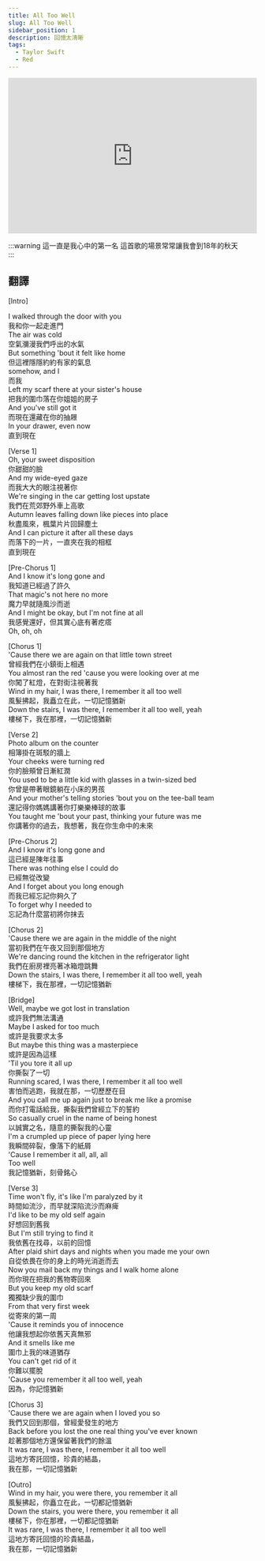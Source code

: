 ---
title: All Too Well
slug: All Too Well
sidebar_position: 1
description: 回憶太清晰
tags:
  - Taylor Swift
  - Red
---

<iframe width="100%" height="315" src="https://www.youtube.com/embed/3pnHXT7d7iQ" title="YouTube video player" frameborder="0" allow="accelerometer; autoplay; clipboard-write; encrypted-media; gyroscope; picture-in-picture; web-share" allowfullscreen></iframe>

:::warning 這一直是我心中的第一名
這首歌的場景常常讓我會到18年的秋天  
:::

## 翻譯

[Intro]  
  
I walked through the door with you  
我和你一起走進門  
The air was cold  
空氣瀰漫我們呼出的水氣  
But something 'bout it felt like home  
但這裡隱隱約約有家的氣息  
somehow, and I  
而我  
Left my scarf there at your sister's house  
把我的圍巾落在你姐姐的房子  
And you've still got it  
而現在還藏在你的抽屜  
In your drawer, even now  
直到現在  
  
[Verse 1]  
Oh, your sweet disposition  
你甜甜的臉  
And my wide-eyed gaze  
而我大大的眼注視著你  
We're singing in the car getting lost upstate  
我們在荒郊野外車上高歌  
Autumn leaves falling down like pieces into place  
秋盡風來，楓葉片片回歸塵土  
And I can picture it after all these days  
而落下的一片，一直夾在我的相框  
直到現在  
  
[Pre-Chorus 1]  
And I know it's long gone and  
我知道已經過了許久  
That magic's not here no more  
魔力早就隨風沙而逝  
And I might be okay, but I'm not fine at all  
我感覺還好，但其實心底有著疙瘩  
Oh, oh, oh  
  
[Chorus 1]  
'Cause there we are again on that little town street  
曾經我們在小鎮街上相遇  
You almost ran the red 'cause you were looking over at me  
你闖了紅燈，在對街注視著我  
Wind in my hair, I was there, I remember it all too well  
風髮拂起，我矗立在此，一切記憶猶新  
Down the stairs, I was there, I remember it all too well, yeah  
樓梯下，我在那裡，一切記憶猶新  
  
[Verse 2]  
Photo album on the counter  
相簿掛在斑駁的牆上  
Your cheeks were turning red  
你的臉頰曾日漸紅潤  
You used to be a little kid with glasses in a twin-sized bed  
你曾是帶著眼鏡躺在小床的男孩  
And your mother's telling stories 'bout you on the tee-ball team  
還記得你媽媽講著你打樂樂棒球的故事  
You taught me 'bout your past, thinking your future was me  
你講著你的過去，我想著，我在你生命中的未來 
   
[Pre-Chorus 2]  
And I know it's long gone and  
這已經是陳年往事  
There was nothing else I could do  
已經無從改變  
And I forget about you long enough  
而我已經忘記你夠久了  
To forget why I needed to  
忘記為什麼當初將你抹去  
  
[Chorus 2]  
'Cause there we are again in the middle of the night  
當初我們在午夜又回到那個地方  
We're dancing round the kitchen in the refrigerator light  
我們在廚房裡亮著冰箱燈跳舞  
Down the stairs, I was there, I remember it all too well, yeah  
樓梯下，我在那裡，一切記憶猶新  
  
[Bridge]  
Well, maybe we got lost in translation  
或許我們無法溝通  
Maybe I asked for too much  
或許是我要求太多  
But maybe this thing was a masterpiece  
或許是因為這樣  
'Til you tore it all up  
你撕裂了一切  
Running scared, I was there, I remember it all too well  
害怕而逃跑，我就在那，一切歷歷在目  
And you call me up again just to break me like a promise  
而你打電話給我，撕裂我們曾經立下的誓約  
So casually cruel in the name of being honest  
以誠實之名，隨意的撕裂我的心靈  
I'm a crumpled up piece of paper lying here  
我瞬間碎裂，像落下的紙屑  
'Cause I remember it all, all, all  
Too well  
我記憶猶新，刻骨銘心  
  
[Verse 3]  
Time won't fly, it's like I'm paralyzed by it  
時間如流沙，而早就深陷流沙而麻痺  
I'd like to be my old self again  
好想回到舊我  
But I'm still trying to find it  
我依舊在找尋，以前的回憶  
After plaid shirt days and nights when you made me your own  
自從依畏在你的身上的時光消逝而去  
Now you mail back my things and I walk home alone  
而你現在把我的舊物寄回來  
But you keep my old scarf  
獨獨缺少我的圍巾  
From that very first week  
從寄來的第一周  
'Cause it reminds you of innocence  
他讓我想起你依舊天真無邪  
And it smells like me  
圍巾上我的味道猶存  
You can't get rid of it  
你難以擺脫  
'Cause you remember it all too well, yeah  
因為，你記憶猶新  
  
[Chorus 3]  
'Cause there we are again when I loved you so  
我們又回到那個，曾經愛發生的地方  
Back before you lost the one real thing you've ever known  
趁著那個地方還保留著我們的餘溫  
It was rare, I was there, I remember it all too well  
這地方寄託回憶，珍貴的結晶，  
我在那，一切記憶猶新  
  
[Outro]  
Wind in my hair, you were there, you remember it all  
風髮拂起，你矗立在此，一切都記憶猶新  
Down the stairs, you were there, you remember it all  
樓梯下，你在那裡，一切都記憶猶新  
It was rare, I was there, I remember it all too well  
這地方寄託回憶的珍貴結晶，  
我在那，一切記憶猶新  
  

